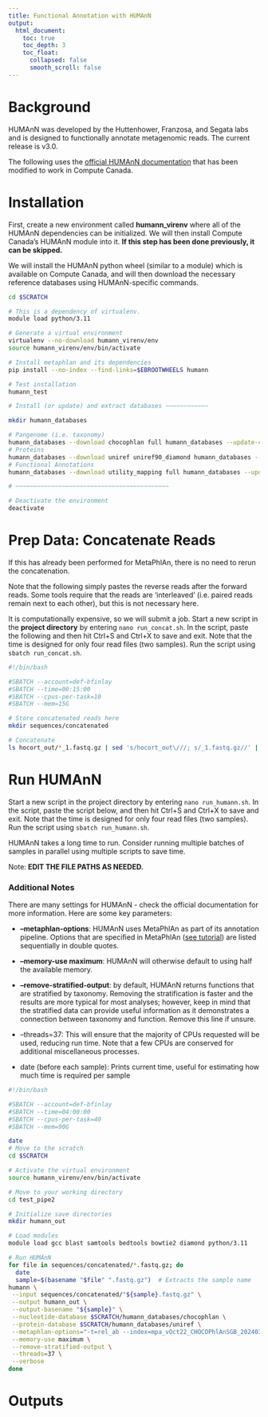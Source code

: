 ```yaml
---
title: Functional Annotation with HUMAnN
output:
  html_document:
    toc: true     
    toc_depth: 3     
    toc_float:       
      collapsed: false       
      smooth_scroll: false 
---
```


# **Background**

HUMAnN was developed by the Huttenhower, Franzosa, and Segata labs and is
designed to functionally annotate metagenomic reads. The current release is
v3.0.

The following uses the [official HUMAnN
documentation](https://github.com/biobakery/biobakery/wiki/humann3) that has
been modified to work in Compute Canada.

# Installation

First, create a new environment called **humann_virenv** where all of the HUMAnN
dependencies can be initialized. We will then install Compute Canada's HUMAnN
module into it. **If this step has been done previously, it can be skipped.**

We will install the HUMAnN python wheel (similar to a module) which is available
on Compute Canada, and will then download the necessary reference databases
using HUMAnN-specific commands.

```bash
cd $SCRATCH

# This is a dependency of virtualenv.
module load python/3.11

# Generate a virtual environment
virtualenv --no-download humann_virenv/env
source humann_virenv/env/bin/activate

# Install metaphlan and its dependencies
pip install --no-index --find-links=$EBROOTWHEELS humann

# Test installation
humann_test

# Install (or update) and extract databases ~~~~~~~~~~~~

mkdir humann_databases

# Pangenome (i.e. taxonomy)
humann_databases --download chocophlan full humann_databases --update-config yes
# Proteins
humann_databases --download uniref uniref90_diamond humann_databases --update-config yes
# Functional Annotations
humann_databases --download utility_mapping full humann_databases --update-config yes

# ~~~~~~~~~~~~~~~~~~~~~~~~~~~~~~~~~~~~~~~~~~~

# Deactivate the environment
deactivate
```

# **Prep Data: Concatenate Reads**

If this has already been performed for MetaPhlAn, there is no need to rerun the
concatenation.

Note that the following simply pastes the reverse reads after the forward reads.
Some tools require that the reads are 'interleaved' (i.e. paired reads remain
next to each other), but this is not necessary here.

It is computationally expensive, so we will submit a job. Start a new script in
the **project directory** by entering `nano run_concat.sh`. In the script, paste
the following and then hit Ctrl+S and Ctrl+X to save and exit. Note that the
time is designed for only four read files (two samples). Run the script using
`sbatch run_concat.sh`.

```bash
#!/bin/bash

#SBATCH --account=def-bfinlay
#SBATCH --time=00:15:00
#SBATCH --cpus-per-task=10
#SBATCH --mem=15G

# Store concatenated reads here
mkdir sequences/concatenated

# Concatenate
ls hocort_out/*_1.fastq.gz | sed 's/hocort_out\///; s/_1.fastq.gz//' | parallel 'zcat hocort_out/{}_1.fastq.gz hocort_out/{}_2.fastq.gz | gzip > sequences/concatenated/{}.fastq.gz'
```

# Run HUMAnN

Start a new script in the project directory by entering `nano run_humann.sh`. In
the script, paste the script below, and then hit Ctrl+S and Ctrl+X to save and
exit. Note that the time is designed for only four read files (two samples). Run
the script using `sbatch run_humann.sh`.

HUMAnN takes a long time to run. Consider running multiple batches of samples in
parallel using multiple scripts to save time.

Note: **EDIT THE FILE PATHS AS NEEDED.**

### Additional Notes

There are many settings for HUMAnN - check the official documentation for more
information. Here are some key parameters:

-   **--metaphlan-options**: HUMAnN uses MetaPhlAn as part of its annotation
    pipeline. Options that are specified in MetaPhlAn ([see
    tutorial](https://armetcal.github.io/Bioinformatic-Tool-Wikipedia/Annotation/metaphlan.html))
    are listed sequentially in double quotes.

-   **--memory-use maximum**: HUMAnN will otherwise default to using half the
    available memory.

-   **--remove-stratified-output**: by default, HUMAnN returns functions that
    are stratified by taxonomy. Removing the stratification is faster and the
    results are more typical for most analyses; however, keep in mind that the
    stratified data can provide useful information as it demonstrates a
    connection between taxonomy and function. Remove this line if unsure.

-   --threads=37: This will ensure that the majority of CPUs requested will be
    used, reducing run time. Note that a few CPUs are conserved for additional
    miscellaneous processes.

-   date (before each sample): Prints current time, useful for estimating how
    much time is required per sample

```bash
#!/bin/bash

#SBATCH --account=def-bfinlay
#SBATCH --time=04:00:00
#SBATCH --cpus-per-task=40
#SBATCH --mem=90G

date
# Move to the scratch
cd $SCRATCH

# Activate the virtual environment
source humann_virenv/env/bin/activate

# Move to your working directory
cd test_pipe2

# Initialize save directories
mkdir humann_out

# Load modules
module load gcc blast samtools bedtools bowtie2 diamond python/3.11

# Run HUMAnN
for file in sequences/concatenated/*.fastq.gz; do
  date
  sample=$(basename "$file" ".fastq.gz")  # Extracts the sample name
humann \
 --input sequences/concatenated/"${sample}.fastq.gz" \
 --output humann_out \
 --output-basename "${sample}" \
 --nucleotide-database $SCRATCH/humann_databases/chocophlan \
 --protein-database $SCRATCH/humann_databases/uniref \
 --metaphlan-options="-t=rel_ab --index=mpa_vOct22_CHOCOPhlAnSGB_202403 --bowtie2db=$SCRATCH/metaphlan_databases" \
 --memory-use maximum \
 --remove-stratified-output \
 --threads=37 \
 --verbose
done
```

# Outputs
